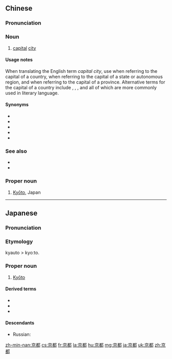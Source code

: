 ==Chinese==
{{zh-forms}}

===Pronunciation===
{{zh-pron
|m=jīngdū
|c=ging1 dou1
|mn=kiaⁿ-to͘
|cat=noun
}}

===Noun===
{{zh-noun}}

# {{context|literary|lang=zh}} [[capital]] [[city]] {{gloss|of a country}}

====Usage notes====
When translating the English term ''capital city'', use {{zh-l|首都}} when referring to the capital of a country, {{zh-l|首府}} when referring to the capital of a state or autonomous region, and {{zh-l|省會}} when referring to the capital of a province. Alternative terms for the capital of a country include {{zh-l|國都}}, {{zh-l|京城}}, {{zh-l|京都}}, {{zh-l|京邑}} and {{zh-l|都城}} all of which are more commonly used in literary language.

====Synonyms====
* {{zh-l|都城}}
* {{zh-l|國都}}
* {{zh-l|京城}}
* {{zh-l|京邑}}
* {{zh-l|首都}}

===See also===
* {{zh-l|省會}}
* {{zh-l|首府}}

===Proper noun===
{{zh-proper noun}}

# [[Kyōto]], Japan

{{zh-cat|Cities}}

----

==Japanese==
{{ja-kanjitab|きょう|と|yomi=on}}

===Pronunciation===
{{ja-pron|きょうと|acc=a|a=Ja-Kyoto.ogg}}

===Etymology===
kyauto > kyoːto.

===Proper noun===
{{ja-pos|きょうと|proper|hhira=きやうと}}

# [[Kyōto]]

====Derived terms====
* {{ja-r|京阪|gloss=[[Kyōto]] and [[Ōsaka]]|けいはん}}
* {{ja-r|京阪奈|gloss=[[Kyōto]], [[Ōsaka]], and [[Nara]]|けいはんな}}
* {{ja-r|京阪神|gloss=[[Kyōto]], [[Ōsaka]], and [[Kōbe]]|けいはんしん}}

====Descendants====
* Russian: {{l|ru|Кио́то|g=m}}

{{topics|ja|Cities in Japan}}

[[zh-min-nan:京都]]
[[cs:京都]]
[[fr:京都]]
[[la:京都]]
[[hu:京都]]
[[mg:京都]]
[[ja:京都]]
[[uk:京都]]
[[zh:京都]]